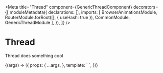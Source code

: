 
<Meta
  title="Thread"
  component={GenericThreadComponent}
  decorators={[
    moduleMetadata({
      declarations: [],
      imports: [
        BrowserAnimationsModule,
        RouterModule.forRoot([], { useHash: true }),
        CommonModule,
        GenericThreadModule
      ],
    }),
  ]}
/>

# Thread

Thread does something cool


<Canvas>
  <Story
    inline={true}
    name="GenericThreadComponent"
    args={{}}>
     {(args) => ({
      props: {
        ...args,
      },
      template: `
        <thread [role]="'SOME ROLE'" [threadId]="'0'">
        </thread>
        `,
    })}
  </Story>
</Canvas>

